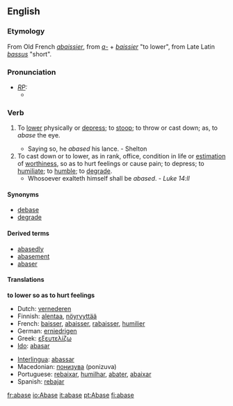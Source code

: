 ==English==
===Etymology===
From Old French ''[[abaissier]]'', from ''[[a-]]'' + ''[[baissier]]'' "to lower", from Late Latin ''[[bassus]]'' "short".

===Pronunciation===
* ''[[RP]]:''
** {{IPA|/əˈbeɪs/}}

===Verb===
{{en-infl-reg-other-e|abas|e|}}

# {{archaic}} To [[lower]] physically or [[depress]]; to [[stoop]]; to throw or cast down; as, to ''abase'' the eye.
#* Saying so, he ''abased'' his lance. - Shelton
# To cast down or to lower, as in rank, office, condition in life or [[estimation]] of [[worthiness]], so as to hurt feelings or cause pain; to depress; to [[humiliate]]; to [[humble]]; to [[degrade]].
#* Whosoever exalteth himself shall be ''abased''. - ''Luke 14:ll''

====Synonyms====
* [[debase]]
* [[degrade]]

====Derived terms====
* [[abasedly]]
* [[abasement]]
* [[abaser]]

====Translations====
'''to lower so as to hurt feelings'''
{{top}}
* Dutch: [[vernederen]]
* Finnish: [[alentaa]], [[nöyryyttää]]
* French: [[baisser]], [[abaisser]], [[rabaisser]], [[humilier]]
* German: [[erniedrigen]]
* Greek: [[εξευτελίζω]]
* [[Ido]]: [[abasar]]
{{mid}}
* [[Interlingua]]: [[abassar]]
* Macedonian: [[понизува]] (ponizuva)
* Portuguese: [[rebaixar]], [[humilhar]], [[abater]], [[abaixar]]
* Spanish: [[rebajar]]
{{bottom}}

[[fr:abase]]
[[io:Abase]]
[[it:abase]]
[[pt:Abase]]
[[fi:abase]]
